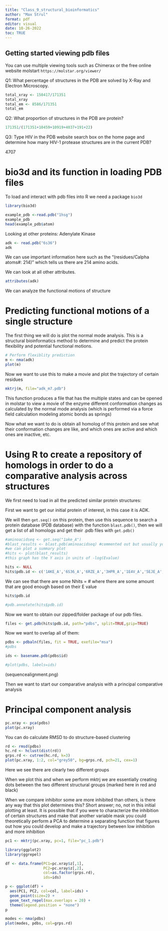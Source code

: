 ```yaml
---
title: "Class_9_structural_bioinformatics"
author: "Max Strul"
format: pdf
editor: visual
date: 10-26-2022
toc: TRUE
---
```


## Getting started viewing pdb files

You can use multiple viewing tools such as Chimerax or the free online website molstart `https://molstar.org/viewer/`

Q1: What percentage of structures in the PDB are solved by X-Ray and Electron Microscopy.

```r
total_xray <- 150417/171351
total_xray
total_em <- 8586/171351
total_em
```


Q2: What proportion of structures in the PDB are protein?

```r
171351/(171351+10459+10919+4037+191+22)


```


Q3: Type HIV in the PDB website search box on the home page and determine how many HIV-1 protease structures are in the current PDB?

4707


# bio3d and its function in loading PDB files

To load and interact with pdb files into R we need a package `bio3d`

```r
library(bio3d)
```

```r
example_pdb <-read.pdb("1hsg")
example_pdb
head(example_pdb$atom)
```

Looking at other proteins: Adenylate Kinase

```r
adk <- read.pdb("6s36")
adk
```

We can use important information here such as the "(residues/Calpha atoms#: 214)" which tells us there are 214 amino acids.

We can look at all other attributes.

```r
attributes(adk)
```

We can analyze the functional motions of structure

# Predicting functional motions of a single structure

The first thing we will do is plot the normal mode analysis. This is a structural bioinformatics method to determine and predict the protein flexibility and potential functional motions.

```r
# Perform flexiblity prediction
m <- nma(adk)
plot(m)
```

Now we want to use this to make a movie and plot the trajectory of certain residues

```r
mktrj(m, file="adk_m7.pdb")
```

This function produces a file that has the multiple states and can be opened in molstar to view a movie of the enzyme different conformation changes as calculated by the normal mode analysis (which is performed via a force field calculation modeling atomic bonds as springs)

Now what we want to do is obtain all homolog of this protein and see what their conformation changes are like, and which ones are active and which ones are inactive, etc.

# Using R to create a repository of homologs in order to do a comparative analysis across structures

We first need to load in all the predicted similar protein structures:

First we want to get our initial protein of interest, in this case it is ADK.

We will then `get.seq()` on this protein, then use this sequence to search a protein database (PDB database) with the function `blast.pdb()`, then we will get a list of all homologs and get their .pdb files with `get.pdb()`

```r
#aminoacidseq <- get.seq("1ake_A")
#blast_results <- blast.pdb(aminoacidseq) #commented out but usually you would run this
#we can plot a summary plot
#hits <- plot(blast_results)
#this graph has the Y axis in units of -log(Evalue)

hits <- NULL
hits$pdb.id <- c('1AKE_A','6S36_A','6RZE_A','3HPR_A','1E4V_A','5EJE_A','1E4Y_A','3X2S_A','6HAP_A','6HAM_A','4K46_A','3GMT_A','4PZL_A')
```

We can see that there are some Nhits = \# where there are some amount that are good enough based on their E value

```r
hits$pdb.id

#pdb.annotate(hits$pdb.id)
```

Now we want to obtain our zipped/folder package of our pdb files.

```r
files <- get.pdb(hits$pdb.id, path="pdbs", split=TRUE,gzip=TRUE)
```

Now we want to overlap all of them:

```r

pdbs <- pdbaln(files, fit = TRUE, exefile="msa")
#pdbs
```

```r
ids <- basename.pdb(pdbs$id)

#plot(pdbs, labels=ids)

```

(sequencealignment.png)

Then we want to start our comparative analysis with a principal comparative analysis

# Principal component analysis

```r
pc.xray <- pca(pdbs)
plot(pc.xray)
```

You can do calculate RMSD to do structure-based clustering

```r
rd <- rmsd(pdbs)
hc.rd <- hclust(dist(rd))
grps.rd <- cutree(hc.rd, k=3)
plot(pc.xray, 1:2, col="grey50", bg=grps.rd, pch=21, cex=1)
```

Here we see there are clearly two different groups 

When we plot this and when we perform mktrj we are essentially creating dots between the two different structural groups (marked here in red and black)

When we compare inhibitor some are more inhibited than others, is there any way that this plot determines this? Short answer; no, not in this initial plotting at least. It is possible that if you were to characterize the inhibition of certain structures and make that another variable mask you could theoretically perform a PCA to determine a separating function that figures out how you could develop and make a trajectory between low inhibition and more inhibition

```r
pc1 <- mktrj(pc.xray, pc=1, file="pc_1.pdb")

```



```r
library(ggplot2)
library(ggrepel)

df <- data.frame(PC1=pc.xray$z[,1], 
                 PC2=pc.xray$z[,2], 
                 col=as.factor(grps.rd),
                 ids=ids)

p <- ggplot(df) + 
  aes(PC1, PC2, col=col, label=ids) +
  geom_point(size=2) +
  geom_text_repel(max.overlaps = 20) +
  theme(legend.position = "none")
p
```

```r
modes <- nma(pdbs)
plot(modes, pdbs, col=grps.rd)
```

